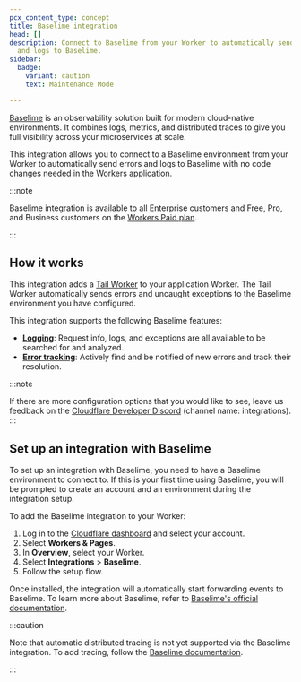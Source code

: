 ```yaml
---
pcx_content_type: concept
title: Baselime integration
head: []
description: Connect to Baselime from your Worker to automatically send errors
  and logs to Baselime.
sidebar:
  badge:
    variant: caution
    text: Maintenance Mode

---
```



[Baselime](https://baselime.io/) is an observability solution built for modern cloud-native environments. It combines logs, metrics, and distributed traces to give you full visibility across your microservices at scale.

This integration allows you to connect to a Baselime environment from your Worker to automatically send errors and logs to Baselime with no code changes needed in the Workers application.

:::note


Baselime integration is available to all Enterprise customers and Free, Pro, and Business customers on the [Workers Paid plan](/workers/platform/pricing/).


:::

## How it works

This integration adds a [Tail Worker](/workers/observability/logs/tail-workers) to your application Worker. The Tail Worker automatically sends errors and uncaught exceptions to the Baselime environment you have configured.

This integration supports the following Baselime features:

* **[Logging](https://baselime.io/docs/analysing-data/overview/)**: Request info, logs, and exceptions are all available to be searched for and analyzed.
* **[Error tracking](https://baselime.io/docs/analysing-data/errors/)**: Actively find and be notified of new errors and track their resolution.

:::note

If there are more configuration options that you would like to see, leave us feedback on the [Cloudflare Developer Discord](https://discord.cloudflare.com) (channel name: integrations).
:::

## Set up an integration with Baselime

To set up an integration with Baselime, you need to have a Baselime environment to connect to. If this is your first time using Baselime, you will be prompted to create an account and an environment during the integration setup.

To add the Baselime integration to your Worker:

1. Log in to the [Cloudflare dashboard](https://dash.cloudflare.com) and select your account.
2. Select **Workers & Pages**.
3. In **Overview**, select your Worker.
4. Select **Integrations** > **Baselime**.
5. Follow the setup flow.

Once installed, the integration will automatically start forwarding events to Baselime. To learn more about Baselime, refer to [Baselime's official documentation](https://baselime.io/docs/).

<Render file="wrangler-tail-warning" />

:::caution


Note that automatic distributed tracing is not yet supported via the Baselime integration. To add tracing, follow the [Baselime documentation](https://baselime.io/docs/sending-data/platforms/cloudflare/traces/).


:::
